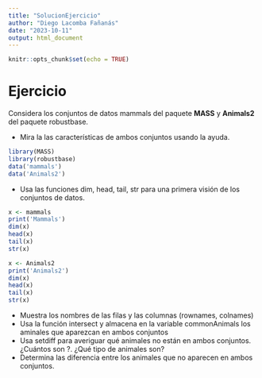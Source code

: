 ```yaml
---
title: "SolucionEjercicio"
author: "Diego Lacomba Fañanás"
date: "2023-10-11"
output: html_document
---
```


```r
knitr::opts_chunk$set(echo = TRUE)
```

# Ejercicio

Considera los conjuntos de datos mammals del paquete **MASS** y **Animals2** del paquete robustbase.

- Mira la las características de ambos conjuntos usando la ayuda.

```r
library(MASS)
library(robustbase)
data('mammals')
data('Animals2')
```

- Usa las funciones dim, head, tail, str para una primera visión de los conjuntos de datos.

```r
x <- mammals
print('Mammals')
dim(x)
head(x)
tail(x)
str(x)

x <- Animals2
print('Animals2')
dim(x)
head(x)
tail(x)
str(x)
```

- Muestra los nombres de las filas y las columnas (rownames, colnames)
- Usa la función intersect y almacena en la variable commonAnimals los aminales que aparezcan en ambos conjuntos
- Usa setdiff para averiguar qué animales no están en ambos conjuntos. ¿Cuántos son ?. ¿Qué tipo de animales son?
- Determina las diferencia entre los animales que no aparecen en ambos conjuntos.

